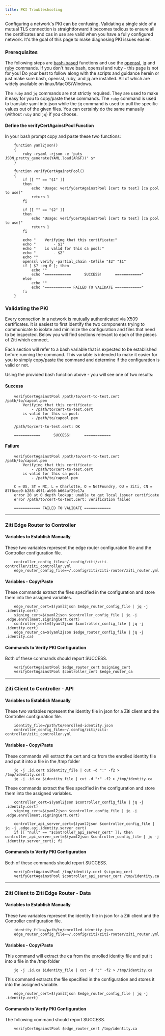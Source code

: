 ```yaml
---
title: PKI Troubleshooting
---
```


Configuring a network's PKI can be confusing. Validating a single side of a mutual TLS connection is
straightforward it becomes tedious to ensure all the certificates and cas in use are valid when you have a fully
configured network. It's the goal of this page to make diagnosing PKI issues easier.

### Prerequisites

The following steps are [bash-based](https://en.wikipedia.org/wiki/Bash_(Unix_shell)) functions and use the
[openssl](https://www.openssl.org/), [jq](https://stedolan.github.io/jq/) and [ruby](https://www.ruby-lang.org/en/)
commands. If you don't have bash, openssl and ruby - this page is not for you! Do your best to follow along with the
scripts and guidance herein or just make sure bash, openssl, ruby, and jq are installed. All of which are widely 
available on linux/MacOS/Windows.

The `ruby` and `jq` commands are not strictly required. They are used to make it easy for you to copy/paste these
commands. The `ruby` command is used to translate yaml into json while the `jq` command is used to pull the specific
values out of the given files. You can certainly do the same manually (without `ruby` and `jq`) if you choose.

#### Define the verifyCertAgainstPool Function

In your bash prompt copy and paste these two functions:

```
    function yaml2json()
    {
        ruby -ryaml -rjson -e 'puts JSON.pretty_generate(YAML.load(ARGF))' $*
    }

    function verifyCertAgainstPool()
    {
        if [[ "" == "$1" ]]
        then
            echo "Usage: verifyCertAgainstPool [cert to test] [ca pool to use]"
            return 1
        fi
        
        if [[ "" == "$2" ]]
        then
            echo "Usage: verifyCertAgainstPool [cert to test] [ca pool to use]"
            return 1
        fi

        echo "    Verifying that this certificate:"
        echo "        - $1"
        echo "    is valid for this ca pool:"
        echo "        - $2"
        echo ""
        openssl verify -partial_chain -CAfile "$2" "$1"
        if [ $? -eq 0 ]; then
            echo ""
            echo "============      SUCCESS!      ============"
        else
            echo ""
            echo "============ FAILED TO VALIDATE ============"
        fi
    }
```

### Validating the PKI

Every connection in a network is mutually authenticated via X509 certificates. It is easiest to first identify the
two components trying to communicate to isolate and minimize the configuration and files that need to be inspected.
Below you will find sections relevant to each of the pieces of Ziti which connect.

Each section will refer to a bash variable that is expected to be established before running the command. This variable
is intended to make it easier for you to simply copy/paste the command and determine if the configuration is valid or
not.

Using the provided bash function above - you will see one of two results:

#### Success

```
    verifyCertAgainstPool /path/to/cert-to-test.cert /path/to/capool.pem
        Verifying that this certificate:
            - /path/to/cert-to-test.cert
        is valid for this ca pool:
            - /path/to/capool.pem

    /path/to/cert-to-test.cert: OK

    ============      SUCCESS!      ============
```

#### Failure

```
    verifyCertAgainstPool /path/to/cert-to-test.cert /path/to/capool.pem
        Verifying that this certificate:
            - /path/to/cert-to-test.cert
        is valid for this ca pool:
            - /path/to/capool.pem

    C = US, ST = NC, L = Charlotte, O = NetFoundry, OU = Ziti, CN = 87f8cee9-b288-49f1-ab90-b664af29e17a
    error 20 at 0 depth lookup: unable to get local issuer certificate
    error /path/to/cert-to-test.cert: verification failed

    ============ FAILED TO VALIDATE ============
```

--------------------------------------------------------------

### Ziti Edge Router to Controller

#### Variables to Establish Manually

These two variables represent the edge router configuration file and the Controller configuration file.

```
    controller_config_file=~/.config/ziti/ziti-controller/ziti_controller.yml
    edge_router_config_file=~/.config/ziti/ziti-router/ziti_router.yml
```

#### Variables - Copy/Paste

These commands extract the files specified in the configuration and store them into the assigned variables.

```
    edge_router_cert=$(yaml2json $edge_router_config_file | jq -j .identity.cert)
    signing_cert=$(yaml2json $controller_config_file | jq -j .edge.enrollment.signingCert.cert)
    controller_cert=$(yaml2json $controller_config_file | jq -j .identity.cert)
    edge_router_ca=$(yaml2json $edge_router_config_file | jq -j .identity.ca)
```

#### Commands to Verify PKI Configuration

Both of these commands should report SUCCESS.

```
    verifyCertAgainstPool $edge_router_cert $signing_cert
    verifyCertAgainstPool $controller_cert $edge_router_ca
```

--------------------------------------------------------------

### Ziti Client to Controller - API

#### Variables to Establish Manually

These two variables represent the identity file in json for a Ziti client and the Controller configuration file.

```
    identity_file=/path/to/enrolled-identity.json
    controller_config_file=~/.config/ziti/ziti-controller/ziti_controller.yml
```

#### Variables - Copy/Paste

These commands will extract the cert and ca from the enrolled identity file and put it into a file in the /tmp folder

```
    jq -j .id.cert $identity_file | cut -d ":" -f2 > /tmp/identity.cert
    jq -j .id.ca $identity_file | cut -d ":" -f2 > /tmp/identity.ca
```

These commands extract the files specified in the configuration and store them into the assigned variables.

```
    controller_cert=$(yaml2json $controller_config_file | jq -j .identity.cert)
    signing_cert=$(yaml2json $controller_config_file | jq -j .edge.enrollment.signingCert.cert)
    
    controller_api_server_cert=$(yaml2json $controller_config_file | jq -j .edge.api.identity.server_cert)
    if [[ "null" == "$controller_api_server_cert" ]]; then controller_api_server_cert=$(yaml2json $controller_config_file | jq -j .identity.server_cert); fi
```

#### Commands to Verify PKI Configuration

Both of these commands should report SUCCESS.

```
    verifyCertAgainstPool /tmp/identity.cert $signing_cert
    verifyCertAgainstPool $controller_api_server_cert /tmp/identity.ca
```

--------------------------------------------------------------

### Ziti Client to Ziti Edge Router - Data

#### Variables to Establish Manually

These two variables represent the identity file in json for a Ziti client and the Controller configuration file.

```
    identity_file=/path/to/enrolled-identity.json
    edge_router_config_file=~/.config/ziti/ziti-router/ziti_router.yml
```

#### Variables - Copy/Paste

This command will extract the ca from the enrolled identity file and put it into a file in the /tmp folder

```
    jq -j .id.ca $identity_file | cut -d ":" -f2 > /tmp/identity.ca
```

This command extracts the file specified in the configuration and stores it into the assigned variable.

```
    edge_router_cert=$(yaml2json $edge_router_config_file | jq -j .identity.cert)
```

#### Commands to Verify PKI Configuration

The following command should report SUCCESS.

```
    verifyCertAgainstPool $edge_router_cert /tmp/identity.ca
```